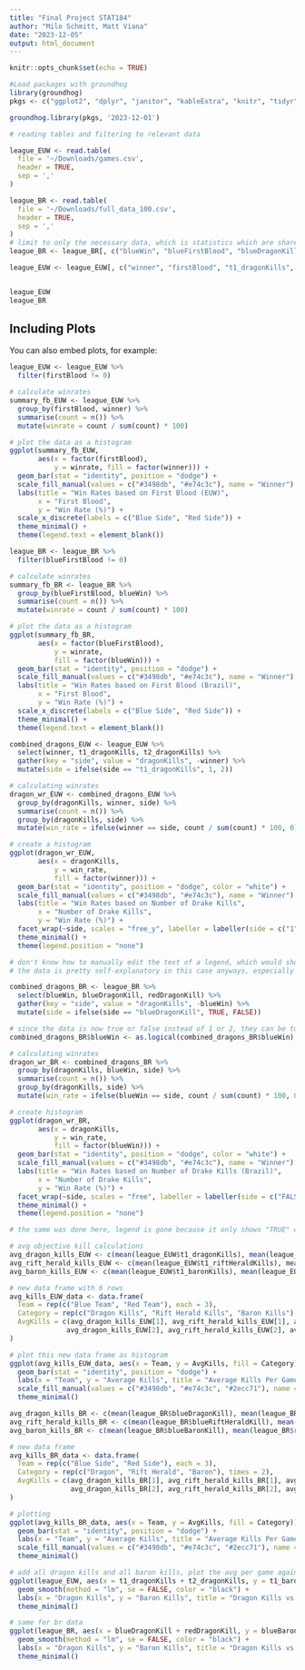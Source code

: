 ```yaml
---
title: "Final Project STAT184"
author: "Milo Schmitt, Matt Viana"
date: "2023-12-05"
output: html_document
---
```


```r
knitr::opts_chunk$set(echo = TRUE)
```

```r
#Load packages with groundhog
library(groundhog)
pkgs <- c("ggplot2", "dplyr", "janitor", "kableExtra", "knitr", "tidyr")

groundhog.library(pkgs, '2023-12-01')
```

```r

# reading tables and filtering to relevant data

league_EUW <- read.table(
  file = '~/Downloads/games.csv',
  header = TRUE,
  sep = ','
)

league_BR <- read.table(
  file = '~/Downloads/full_data_100.csv',
  header = TRUE,
  sep = ','
)
# limit to only the necessary data, which is statistics which are shared between data frames (ex. both data frames have a column to show which team got first blood)
league_BR <- league_BR[, c("blueWin", "blueFirstBlood", "blueDragonKill", "redDragonKill", "blueRiftHeraldKill", "redRiftHeraldKill", "blueBaronKill", "redBaronKill")]

league_EUW <- league_EUW[, c("winner", "firstBlood", "t1_dragonKills", "t2_dragonKills", "t1_riftHeraldKills", "t2_riftHeraldKills", "t1_baronKills", "t2_baronKills")]


league_EUW
league_BR
```

## Including Plots

You can also embed plots, for example:

```r

league_EUW <- league_EUW %>%
  filter(firstBlood != 0)

# calculate winrates
summary_fb_EUW <- league_EUW %>%
  group_by(firstBlood, winner) %>%
  summarise(count = n()) %>%
  mutate(winrate = count / sum(count) * 100)

# plot the data as a histogram
ggplot(summary_fb_EUW, 
       aes(x = factor(firstBlood), 
           y = winrate, fill = factor(winner))) +
  geom_bar(stat = "identity", position = "dodge") +
  scale_fill_manual(values = c("#3498db", "#e74c3c"), name = "Winner") +
  labs(title = "Win Rates based on First Blood (EUW)",
       x = "First Blood",
       y = "Win Rate (%)") +
  scale_x_discrete(labels = c("Blue Side", "Red Side")) +
  theme_minimal() +
  theme(legend.text = element_blank())
```

``` r
league_BR <- league_BR %>%
  filter(blueFirstBlood != 0)

# calculate winrates
summary_fb_BR <- league_BR %>%
  group_by(blueFirstBlood, blueWin) %>%
  summarise(count = n()) %>%
  mutate(winrate = count / sum(count) * 100)

# plot the data as a histogram
ggplot(summary_fb_BR, 
       aes(x = factor(blueFirstBlood), 
           y = winrate, 
           fill = factor(blueWin))) +
  geom_bar(stat = "identity", position = "dodge") +
  scale_fill_manual(values = c("#3498db", "#e74c3c"), name = "Winner") +
  labs(title = "Win Rates based on First Blood (Brazil)",
       x = "First Blood",
       y = "Win Rate (%)") +
  scale_x_discrete(labels = c("Blue Side", "Red Side")) +
  theme_minimal() +
  theme(legend.text = element_blank())

```
```r

combined_dragons_EUW <- league_EUW %>%
  select(winner, t1_dragonKills, t2_dragonKills) %>%
  gather(key = "side", value = "dragonKills", -winner) %>%
  mutate(side = ifelse(side == "t1_dragonKills", 1, 2))

# calculating winrates 
dragon_wr_EUW <- combined_dragons_EUW %>%
  group_by(dragonKills, winner, side) %>%
  summarise(count = n()) %>%
  group_by(dragonKills, side) %>%
  mutate(win_rate = ifelse(winner == side, count / sum(count) * 100, 0))

# create a histogram
ggplot(dragon_wr_EUW, 
       aes(x = dragonKills, 
           y = win_rate, 
           fill = factor(winner))) +
  geom_bar(stat = "identity", position = "dodge", color = "white") +
  scale_fill_manual(values = c("#3498db", "#e74c3c"), name = "Winner") +
  labs(title = "Win Rates based on Number of Drake Kills",
       x = "Number of Drake Kills",
       y = "Win Rate (%)") +
  facet_wrap(~side, scales = "free_y", labeller = labeller(side = c("1" = "Blue Side", "2" = "Red Side"))) +
  theme_minimal() +
  theme(legend.position = "none")

# don't know how to manually edit the text of a legend, which would show '1' or '2' so I removed the legend
# the data is pretty self-explanatory in this case anyways, especially when each graph is already labelled blue or red side

```


```r
combined_dragons_BR <- league_BR %>%
  select(blueWin, blueDragonKill, redDragonKill) %>%
  gather(key = "side", value = "dragonKills", -blueWin) %>%
  mutate(side = ifelse(side == "blueDragonKill", TRUE, FALSE))

# since the data is now true or false instead of 1 or 2, they can be turned logical to make future wrangling easier
combined_dragons_BR$blueWin <- as.logical(combined_dragons_BR$blueWin)

# calculating winrates
dragon_wr_BR <- combined_dragons_BR %>%
  group_by(dragonKills, blueWin, side) %>%
  summarise(count = n()) %>%
  group_by(dragonKills, side) %>%
  mutate(win_rate = ifelse(blueWin == side, count / sum(count) * 100, 0))

# create histogram
ggplot(dragon_wr_BR, 
       aes(x = dragonKills, 
           y = win_rate, 
           fill = factor(blueWin))) +
  geom_bar(stat = "identity", position = "dodge", color = "white") +
  scale_fill_manual(values = c("#3498db", "#e74c3c"), name = "Winner") +
  labs(title = "Win Rates based on Number of Drake Kills (Brazil)",
       x = "Number of Drake Kills",
       y = "Win Rate (%)") +
  facet_wrap(~side, scales = "free", labeller = labeller(side = c("FALSE" = "Blue Side", "TRUE" = "Red Side"))) +
  theme_minimal() +
  theme(legend.position = "none")

# the same was done here, legend is gone because it only shows "TRUE" or "FALSE", which is unnecessary
```

```r

# avg objective kill calculations
avg_dragon_kills_EUW <- c(mean(league_EUW$t1_dragonKills), mean(league_EUW$t2_dragonKills))
avg_rift_herald_kills_EUW <- c(mean(league_EUW$t1_riftHeraldKills), mean(league_EUW$t2_riftHeraldKills))
avg_baron_kills_EUW <- c(mean(league_EUW$t1_baronKills), mean(league_EUW$t2_baronKills))

# new data frame with 6 rows
avg_kills_EUW_data <- data.frame(
  Team = rep(c("Blue Team", "Red Team"), each = 3),
  Category = rep(c("Dragon Kills", "Rift Herald Kills", "Baron Kills"), times = 2),
  AvgKills = c(avg_dragon_kills_EUW[1], avg_rift_herald_kills_EUW[1], avg_baron_kills_EUW[1],
              avg_dragon_kills_EUW[2], avg_rift_herald_kills_EUW[2], avg_baron_kills_EUW[2])
)

# plot this new data frame as histogram
ggplot(avg_kills_EUW_data, aes(x = Team, y = AvgKills, fill = Category)) +
  geom_bar(stat = "identity", position = "dodge") +
  labs(x = "Team", y = "Average Kills", title = "Average Kills Per Game by Objective") +
  scale_fill_manual(values = c("#3498db", "#e74c3c", "#2ecc71"), name = "Objective") +
  theme_minimal()

```
```r

avg_dragon_kills_BR <- c(mean(league_BR$blueDragonKill), mean(league_BR$redDragonKill))
avg_rift_herald_kills_BR <- c(mean(league_BR$blueRiftHeraldKill), mean(league_BR$redRiftHeraldKill))
avg_baron_kills_BR <- c(mean(league_BR$blueBaronKill), mean(league_BR$redBaronKill))

# new data frame
avg_kills_BR_data <- data.frame(
  Team = rep(c("Blue Side", "Red Side"), each = 3),
  Category = rep(c("Dragon", "Rift Herald", "Baron"), times = 2),
  AvgKills = c(avg_dragon_kills_BR[1], avg_rift_herald_kills_BR[1], avg_baron_kills_BR[1],
               avg_dragon_kills_BR[2], avg_rift_herald_kills_BR[2], avg_baron_kills_BR[2])
)

# plotting
ggplot(avg_kills_BR_data, aes(x = Team, y = AvgKills, fill = Category)) +
  geom_bar(stat = "identity", position = "dodge") +
  labs(x = "Team", y = "Average Kills", title = "Average Kills Per Game by Objective (Brazil)") +
  scale_fill_manual(values = c("#3498db", "#e74c3c", "#2ecc71"), name = "Objective") +
  theme_minimal()


```


``` r
# add all dragon kills and all baron kills, plot the avg per game against each other
ggplot(league_EUW, aes(x = t1_dragonKills + t2_dragonKills, y = t1_baronKills + t2_baronKills)) +
  geom_smooth(method = "lm", se = FALSE, color = "black") +
  labs(x = "Dragon Kills", y = "Baron Kills", title = "Dragon Kills vs Baron Kills (EUW)") +
  theme_minimal()
```

```r
# same for br data
ggplot(league_BR, aes(x = blueDragonKill + redDragonKill, y = blueBaronKill + redBaronKill)) +
  geom_smooth(method = "lm", se = FALSE, color = "black") +
  labs(x = "Dragon Kills", y = "Baron Kills", title = "Dragon Kills vs Baron Kills (Brazil)") +
  theme_minimal()
```